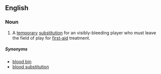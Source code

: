 ==English==
{{wikipedia}}

===Noun===
{{en-noun|head=[[blood]] [[replacement]]}}

# {{context|rugby}} A [[temporary]] [[substitution]] for an visibly-bleeding player who must leave the field of play for [[first-aid]] treatment.

=====Synonyms=====
* [[blood bin]]
* [[blood substitution]]
